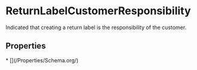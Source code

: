   
# ReturnLabelCustomerResponsibility

Indicated that creating a return label is the responsibility of the customer.

## Properties

<Grid>
* [](/Properties/Schema.org/)
</Grid>

